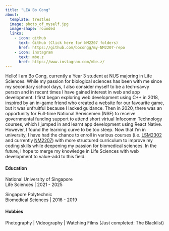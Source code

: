 ```yaml
---
title: "LEW Bo Cong"
about:
  template: trestles
  image: photo_of_myself.jpg
  image-shape: rounded
  links:
    - icon: github
      text: Github (Click here for NM2207 folders)
      href: https://github.com/bocongg/my-NM2207-repo
    - icon: instagram
      text: mbe.z
      href: https://www.instagram.com/mbe.z/
---
```


Hello! I am Bo Cong, currently a Year 3 student at NUS majoring in Life Sciences. While my passion for biological sciences has been with me since my secondary school days, I also consider myself to be a tech-savvy person and in recent times I have gained interest in web and app development. I first began exploring web development using C++ in 2018, inspired by an in-game friend who created a website for our favourite game, but it was unfruitful because I lacked guidance. Then in 2020, there was an opportunity for Full-time National Servicemen (NSF) to receive governmental funding support to attend short virtual Infocomm Technology courses, which I jumped in and learnt app development using React Native. However, I found the learning curve to be too steep. Now that I'm in university, I have had the chance to enroll in various courses (i.e. [LSM2302](https://nusmods.com/courses/LSM2302/computational-thinking-for-life-sciences) and currently [NM2207](https://nusmods.com/courses/NM2207/computational-media-literacy)) with more structured curriculum to improve my coding skills while deepening my passion for biomedical sciences. In the future, I hope to merge my knowledge in Life Sciences with web development to value-add to this field.

#### **Education**

National University of Singapore\
Life Sciences \| 2021 - 2025

Singapore Polytechnic\
Biomedical Sciences \| 2016 - 2019

#### **Hobbies**

Photography \| Videography \| Watching Films (Just completed: The Blacklist)
